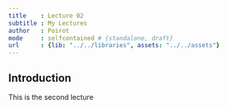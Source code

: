 ```yaml
---
title    : Lecture 02
subtitle : My Lectures
author   : Poirot
mode     : selfcontained # {standalone, draft}
url      : {lib: "../../libraries", assets: "../../assets"}
---
```


## Introduction

This is the second lecture




